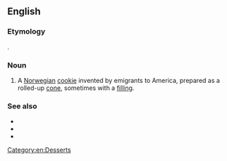 {{also|krum kake}}
==English==

===Etymology===
{{uder|en|no|krumkake||curved cake}}.

===Noun===
{{en-noun}}

# A [[Norwegian]] [[cookie]] invented by emigrants to America, prepared as a rolled-up [[cone]], sometimes with a [[filling]].

===See also===
* {{l|en|krum kake}}
* {{l|en|crumcake}}
* {{l|en|crum cake}}

[[Category:en:Desserts]]